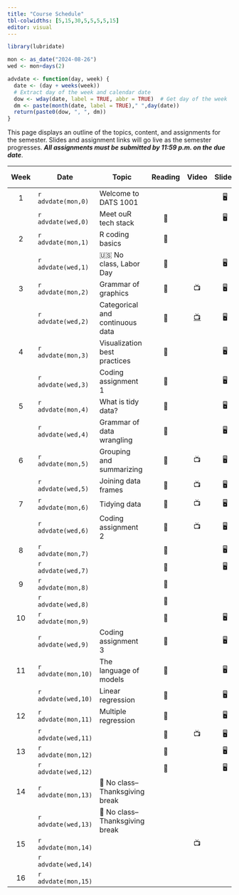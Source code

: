 ```yaml
---
title: "Course Schedule"
tbl-colwidths: [5,15,30,5,5,5,5,15]
editor: visual
---
```


```r
library(lubridate)

mon <- as_date("2024-08-26")
wed <- mon+days(2)

advdate <- function(day, week) {
  date <- (day + weeks(week))
  # Extract day of the week and calendar date
  dow <- wday(date, label = TRUE, abbr = TRUE)  # Get day of the week
  dm <- paste(month(date, label = TRUE)," ",day(date))
  return(paste0(dow, ", ", dm))
}
```

This page displays an outline of the topics, content, and assignments
for the semester. Slides and assignment links will go live as the
semester progresses. ***All assignments must be submitted by 11:59 p.m.
on the due date***.

::: column-screen-inset-right
| Week | Date                | Topic                           | Reading |                       Video                       | Slides | Assignment | Due Date |
|:-------:|----------|---------|:-------:|:-------:|:-------:|---------|:-------:|
|  1   | `r advdate(mon,0)`  | Welcome to DATS 1001            |         |                                                   |   🖥️   |            |          |
|      | `r advdate(wed,0)`  | Meet ouR tech stack             |   📖    |                                                   |   🖥️   |            |          |
|  2   | `r advdate(mon,1)`  | R coding basics                 |   📖    |                                                   |        |            |          |
|      | `r advdate(wed,1)`  | 🇺🇸 No class, Labor Day          |   📖    |                                                   |   🖥️   |            |          |
|  3   | `r advdate(mon,2)`  | Grammar of graphics             |   📖    |                        📺                         |   🖥️   |            |          |
|      | `r advdate(wed,2)`  | Categorical and continuous data |   📖    | [📺](https://www.youtube.com/watch?v=y7ESq_O3Odw) |   🖥️   |            |          |
|  4   | `r advdate(mon,3)`  | Visualization best practices    |   📖    |                                                   |   🖥️   |            |          |
|      | `r advdate(wed,3)`  | Coding assignment 1             |   📖    |                                                   |   🖥️   | 🧮         |          |
|  5   | `r advdate(mon,4)`  | What is tidy data?              |   📖    |                                                   |   🖥️   |            |          |
|      | `r advdate(wed,4)`  | Grammar of data wrangling       |   📖    |                                                   |   🖥️   |            |          |
|  6   | `r advdate(mon,5)`  | Grouping and summarizing        |   📖    |                        📺                         |   🖥️   |            |          |
|      | `r advdate(wed,5)`  | Joining data frames             |   📖    |                        📺                         |   🖥️   |            |          |
|  7   | `r advdate(mon,6)`  | Tidying data                    |   📖    |                        📺                         |   🖥️   |            |          |
|      | `r advdate(wed,6)`  | Coding assignment 2             |   📖    |                        📺                         |   🖥️   | 🧮         |          |
|  8   | `r advdate(mon,7)`  |                                 |   📖    |                                                   |   🖥️   |            |          |
|      | `r advdate(wed,7)`  |                                 |   📖    |                                                   |   🖥️   |            |    📘    |
|  9   | `r advdate(mon,8)`  |                                 |   📖    |                                                   |        |            |          |
|      | `r advdate(wed,8)`  |                                 |   📖    |                                                   |        |            |          |
|  10  | `r advdate(mon,9)`  |                                 |   📖    |                                                   |   🖥️   |            |          |
|      | `r advdate(wed,9)`  | Coding assignment 3             |   📖    |                                                   |   🖥️   | 🧮         |    ✍️    |
|  11  | `r advdate(mon,10)` | The language of models          |   📖    |                                                   |   🖥️   |            |          |
|      | `r advdate(wed,10)` | Linear regression               |   📖    |                                                   |   🖥️   |            |          |
|  12  | `r advdate(mon,11)` | Multiple regression             |   📖    |                                                   |   🖥️   |            |          |
|      | `r advdate(wed,11)` |                                 |   📖    |                        📺                         |   🖥️   |            |    ✍️    |
|  13  | `r advdate(mon,12)` |                                 |   📖    |                                                   |   🖥️   |            |          |
|      | `r advdate(wed,12)` |                                 |   📖    |                                                   |   🖥️   |            |          |
|  14  | `r advdate(mon,13)` |  🦃 No class–Thanksgiving break |         |                                                   |        |            |          |
|      | `r advdate(wed,13)` | 🦃 No class–Thanksgiving break  |         |                                                   |        |            |          |
|  15  | `r advdate(mon,14)` |                                 |         |                        📺                         |        |            |          |
|      | `r advdate(wed,14)` |                                 |         |                                                   |        |            |  📘 ✍️   |
|  16  | `r advdate(mon,15)` |                                 |         |                                                   |        |            |          |
:::
